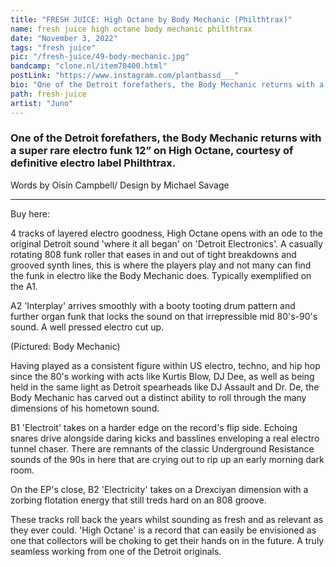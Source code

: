 ---
title: "FRESH JUICE: High Octane by Body Mechanic (Philthtrax)"
name: fresh juice high octane body mechanic philthtrax
date: "November 3, 2022"
tags: "fresh juice"
pic: "/fresh-juice/49-body-mechanic.jpg"
bandcamp: "clone.nl/item70400.html"
postLink: "https://www.instagram.com/plantbassd___"
bio: "One of the Detroit forefathers, the Body Mechanic returns with a super rare electro funk 12” on High Octane, courtesy of definitive electro label Philthtrax"
path: fresh-juice
artist: "Juno"
---

### One of the Detroit forefathers, the Body Mechanic returns with a super rare electro funk 12” on High Octane, courtesy of definitive electro label Philthtrax.

<p className="smallText">Words by Oisín Campbell/ Design by Michael Savage</p>

<hr />

<SoundCloud
  url="soundcloud.com/philthtrax/body-mechanic-high-octane-12-sampler"
  name="High Octane"
/>

Buy here: <HoverLink url="clone.nl/item70400.html" inline external />

4 tracks of layered electro goodness, High Octane opens with an ode to the original Detroit sound 'where it all began' on 'Detroit Electronics'. A casually rotating 808 funk roller that eases in and out of tight breakdowns and grooved synth lines, this is where the players play and not many can find the funk in electro like the Body Mechanic does. Typically exemplified on the A1.

A2 'Interplay' arrives smoothly with a booty tooting drum pattern and further organ funk that locks the sound on that irrepressible mid 80's-90's sound. A well pressed electro cut up.

<Picture src="/fresh-juice/49-bm.jpg" alt="Body Mechanic cover pic" size={1200} />
<p className="smallText">(Pictured: Body Mechanic)</p>

Having played as a consistent figure within US electro, techno, and hip hop since the 80's working with acts like Kurtis Blow, DJ Dee, as well as being held in the same light as Detroit spearheads like DJ Assault and Dr. De, the Body Mechanic has carved out a distinct ability to roll through the many dimensions of his hometown sound.

B1 'Electroit' takes on a harder edge on the record's flip side. Echoing snares drive alongside daring kicks and basslines enveloping a real electro tunnel chaser. There are remnants of the classic Underground Resistance sounds of the 90s in here that are crying out to rip up an early morning dark room.

On the EP's close, B2 'Electricity' takes on a Drexciyan dimension with a zorbing flotation energy that still treds hard on an 808 groove.

These tracks roll back the years whilst sounding as fresh and as relevant as they ever could. 'High Octane' is a record that can easily be envisioned as one that collectors will be choking to get their hands on in the future. A truly seamless working from one of the Detroit originals.
